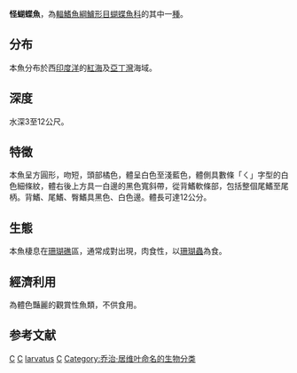 {{Speciesbox
| name = 怪蝴蝶魚
| image = Chaetodon_larvatus.jpg
| image_width = 250px
| status = LC
| status_system = iucn3.1
| genus = Chaetodon
| species = larvatus
| authority = [[Cuvier|Cuvier]], 1831
| synonyms = *''Chaetodon karraf''<br /><small>Cuvier, 1831</small>
}}
'''怪蝴蝶魚'''，為[[輻鰭魚綱|輻鰭魚綱]][[鱸形目|鱸形目]][[蝴蝶魚科|蝴蝶魚科]]的其中一[[種|種]]。

==分布==
本魚分布於西[[印度洋|印度洋]]的[[紅海|紅海]]及[[亞丁灣|亞丁灣]]海域。

==深度==
水深3至12公尺。

==特徵==
本魚呈方圓形，吻短，頭部橘色，體呈白色至淺藍色，體側具數條「ㄑ」字型的白色細條紋，體右後上方具一白邊的黑色寬斜帶，從背鰭軟條部，包括整個尾鰭至尾柄。背鰭、尾鰭、臀鰭具黑色、白色邊。體長可達12公分。

==生態==
本魚棲息在[[珊瑚礁|珊瑚礁]]區，通常成對出現，肉食性，以[[珊瑚蟲|珊瑚蟲]]為食。

==經濟利用==
為體色豔麗的觀賞性魚類，不供食用。

==参考文献==
{{Reflist}}

{{Taxonbar|from=Q2376000}}

[[Category:IUCN红色名录无危物种|C]]
[[Category:觀賞魚|C]]
[[Category:蝴蝶魚屬|larvatus]]
[[Category:1831年描述的魚類|C]]
[[Category:乔治·居维叶命名的生物分类|Category:乔治·居维叶命名的生物分类]]
